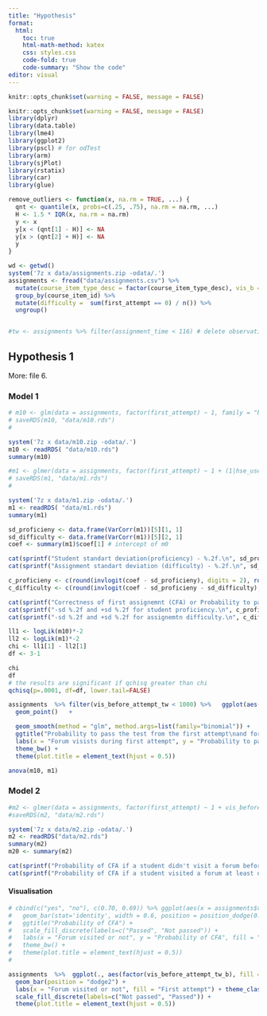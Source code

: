 ```yaml
---
title: "Hypothesis"
format:
  html:
    toc: true
    html-math-method: katex
    css: styles.css
    code-fold: true
    code-summary: "Show the code"
editor: visual
---
```


```r
knitr::opts_chunk$set(warning = FALSE, message = FALSE) 
```

```r
knitr::opts_chunk$set(warning = FALSE, message = FALSE)
library(dplyr)
library(data.table)
library(lme4)
library(ggplot2)
library(pscl) # for odTest
library(arm)
library(sjPlot)
library(rstatix)
library(car)
library(glue)

remove_outliers <- function(x, na.rm = TRUE, ...) {
  qnt <- quantile(x, probs=c(.25, .75), na.rm = na.rm, ...)
  H <- 1.5 * IQR(x, na.rm = na.rm)
  y <- x
  y[x < (qnt[1] - H)] <- NA
  y[x > (qnt[2] + H)] <- NA
  y
}

```

```r
wd <- getwd()
system('7z x data/assignments.zip -odata/.')
assignments <- fread("data/assignments.csv") %>% 
  mutate(course_item_type_desc = factor(course_item_type_desc), vis_b = ifelse(vis_tw==0, 0, 1), vis_before_attempt_tw_b = ifelse(vis_before_attempt_tw==0, 0, 1), vis_before_attempt_tw_b = factor(vis_before_attempt_tw_b)) %>% 
  group_by(course_item_id) %>% 
  mutate(difficulty =  sum(first_attempt == 0) / n()) %>% 
  ungroup() 


#tw <- assignments %>% filter(assignment_time < 116) # delete observations over 3d quantile
```

## Hypothesis 1

More: file 6.

### Model 1

```r
# m10 <- glm(data = assignments, factor(first_attempt) ~ 1, family = "binomial")
# saveRDS(m10, "data/m10.rds")
# 
```

```r
system('7z x data/m10.zip -odata/.')
m10 <- readRDS( "data/m10.rds")
summary(m10)
```

```r
#m1 <- glmer(data = assignments, factor(first_attempt) ~ 1 + (1|hse_user_id) + (1|course_item_name), family = "binomial")
# saveRDS(m1, "data/m1.rds")
# 
```

```r
system('7z x data/m1.zip -odata/.')
m1 <- readRDS( "data/m1.rds")
summary(m1)
```

```r
sd_proficieny <- data.frame(VarCorr(m1))[5][1, 1]
sd_difficulty <- data.frame(VarCorr(m1))[5][2, 1]
coef <- summary(m1)$coef[1] # intercept of m0

```

```r
cat(sprintf("Student standart deviation(proficiency) - %.2f.\n", sd_proficieny))
cat(sprintf("Assignment standart deviation (difficulty) - %.2f.\n", sd_difficulty))
```

```r
c_proficieny <- c(round(invlogit(coef - sd_proficieny), digits = 2), round(invlogit(coef + sd_proficieny), digits = 2))
c_difficulty <- c(round(invlogit(coef - sd_proficieny - sd_difficulty), digits = 2), round(invlogit(coef - sd_proficieny + sd_difficulty), digits = 2))

```

```r
cat(sprintf("Correctness of first assignemnt (CFA) or Probability to pass an average by average student assignment with the first attempt  - %.2f, beta - %.2f.\n", round(invlogit(coef), digits = 2), coef))
cat(sprintf("-sd %.2f and +sd %.2f for student proficiency.\n", c_proficieny[1], c_proficieny[2] ))
cat(sprintf("-sd %.2f and +sd %.2f for assignemtn difficulty.\n", c_difficulty[1], c_difficulty[2]))
```

```r
ll1 <- logLik(m10)*-2
ll2 <- logLik(m1)*-2
chi <- ll1[1] - ll2[1]
df <- 3-1

chi
df
# the results are significant if qchisq greater than chi 
qchisq(p=.0001, df=df, lower.tail=FALSE)
```

```r
assignments  %>% filter(vis_before_attempt_tw < 1000) %>%   ggplot(aes(x = vis_before_attempt_tw, y = first_attempt, color = course_item_type_desc)) +
  geom_point()   +  

  geom_smooth(method = "glm", method.args=list(family="binomial")) +   
  ggtitle("Probability to pass the test from the first attempt\nand forum visits during first attempt") +
  labs(x = "Forum visists during first attempt", y = "Probability to pass test during first attempt", color = "Assignment type") +
  theme_bw() +  
  theme(plot.title = element_text(hjust = 0.5))
```

```r
anova(m10, m1)
```

### Model 2

```r
#m2 <- glmer(data = assignments, factor(first_attempt) ~ 1 + vis_before_attempt_tw_b  + (1|hse_user_id) + (1|course_item_name), family = "binomial")
#saveRDS(m2, "data/m2.rds")
```

```r
system('7z x data/m2.zip -odata/.')
m2 <- readRDS("data/m2.rds")
summary(m2)
m20 <- summary(m2)
```

```r
cat(sprintf("Probability of CFA if a student didn't visit a forum before %.2f.\n", invlogit(m20$coefficients[1])))
cat(sprintf("Probability of CFA if a student visited a forum at least once - %.2f\n\n", invlogit(m20$coefficients[1] + m20$coefficients[2])))
```

#### Visualisation

```r
# cbind(c("yes", "no"), c(0.70, 0.69)) %>% ggplot(aes(x = assignments$vis_before_attempt_tw_b, y=c(0.70, 0.69))) +
#   geom_bar(stat='identity', width = 0.6, position = position_dodge(0.7)) #+    
#   ggtitle("Probability of CFA") +
#   scale_fill_discrete(labels=c("Passed", "Not passed")) +
#   labs(x = "Forum visited or not", y = "Probability of CFA", fill = "First attempt") +
#   theme_bw() +  
#   theme(plot.title = element_text(hjust = 0.5))
# 

```

```r
assignments  %>%  ggplot(., aes(factor(vis_before_attempt_tw_b), fill = factor(first_attempt))) +
  geom_bar(position = "dodge2") +
  labs(x = "Forum visited or not", fill = "First attempt") + theme_classic() +  
  scale_fill_discrete(labels=c("Not passed", "Passed")) +
  theme(plot.title = element_text(hjust = 0.5))


```
